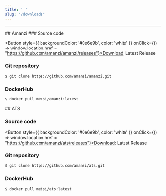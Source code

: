 ```yaml
---
title: ' '
slug: "/downloads"
---
```



<div>
    <Text children={`Downloads`} sx={{ fontSize: [6], fontWeight: `bold`, color: `heading` }}/>
</div>
<div>
    <Text children={`Source and Docker distributions`} sx={{ fontSize: [4], color: `subheading` }} />
</div>

---


<Flex>
  <Container p={4} gap="10px" >
    ## Amanzi
  ### Source code

  <Button style={{ backgroundColor: '#0e6e9b', color: 'white' }} onClick={() => window.location.href = "https://github.com/amanzi/amanzi/releases"}>Download: Latest Release</Button>

  ### Git repository

  ```sh
  $ git clone https://github.com/amanzi/amanzi.git
  ```

  ### DockerHub

  ```sh
  $ docker pull metsi/amanzi:latest
  ```
  </Container>

  <Container p={4} gap="10px" >
    ## ATS

  ### Source code

  <Button style={{ backgroundColor: '#0e6e9b', color: 'white' }} onClick={() => window.location.href = "https://github.com/amanzi/ats/releases"}>Download: Latest Release</Button>

  ### Git repository

  ```sh
  $ git clone https://github.com/amanzi/ats.git
  ```

  ### DockerHub

  ```sh
  $ docker pull metsi/ats:latest
  ```
  </Container>
</Flex>

